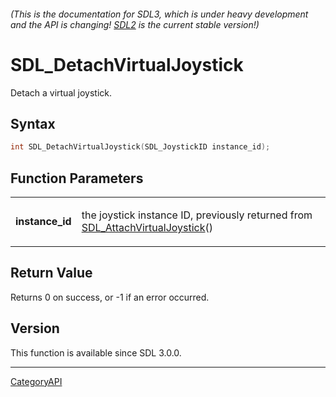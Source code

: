 ====== (This is the documentation for SDL3, which is under heavy development and the API is changing! [https://wiki.libsdl.org/ SDL2] is the current stable version!) ======
= SDL_DetachVirtualJoystick =

Detach a virtual joystick.

== Syntax ==

<syntaxhighlight lang='c'>
int SDL_DetachVirtualJoystick(SDL_JoystickID instance_id);
</syntaxhighlight>

== Function Parameters ==

{|
|'''instance_id'''
|the joystick instance ID, previously returned from [[SDL_AttachVirtualJoystick]]()
|}

== Return Value ==

Returns 0 on success, or -1 if an error occurred.

== Version ==

This function is available since SDL 3.0.0.

----
[[CategoryAPI]]


